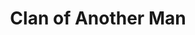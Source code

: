 ---
title: "Clan of Another Man"
subtitle: ""
creator: "Bac"
categories: ["cds"]
featuredImage: "../src/assets/images/item/cds/DSC02969-3.png"
views: ["../src/assets/images/item/cds/DSC02969-3.png"]
nextItem: []
---
